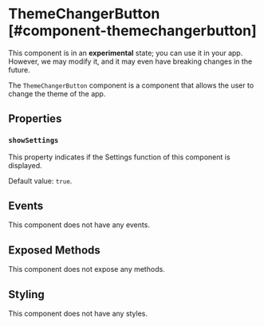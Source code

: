 
# ThemeChangerButton [#component-themechangerbutton]

<Callout type="warning" emoji="📔">This component is in an **experimental** state; you can use it in your app. However, we may modify it, and it may even have breaking changes in the future.</Callout>

The `ThemeChangerButton` component is a component that allows the user to change the theme of the app.



## Properties

### `showSettings`

This property indicates if the Settings function of this component is displayed.

Default value: `true`.

## Events

This component does not have any events.

## Exposed Methods

This component does not expose any methods.

## Styling

This component does not have any styles.
